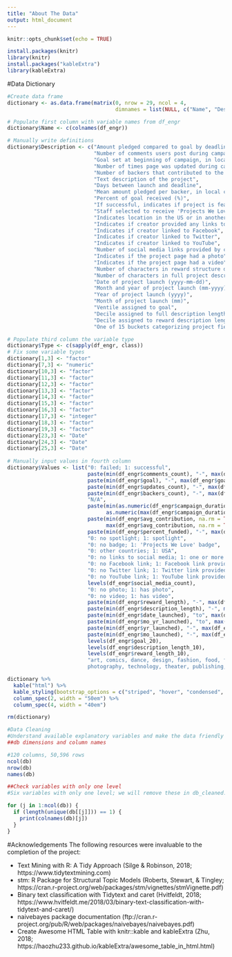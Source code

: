 ```yaml
---
title: "About The Data"
output: html_document
---
```


```r
knitr::opts_chunk$set(echo = TRUE)
```

```r
install.packages(knitr)
library(knitr)
install.packages("kableExtra")
library(kableExtra)
```

#Data Dictionary

```r
#Create data frame
dictionary <- as.data.frame(matrix(0, nrow = 29, ncol = 4, 
                                   dimnames = list(NULL, c("Name", "Description", "Type", "Values"))))

# Populate first column with variable names from df_engr
dictionary$Name <- c(colnames(df_engr))

# Manually write definitions
dictionary$Description <- c("Amount pledged compared to goal by deadline",
                            "Number of comments users post during campaign",
                            "Goal set at beginning of campaign, in local currency",
                            "Number of times page was updated during campaign",
                            "Number of backers that contributed to the project",
                            "Text description of the project",
                            "Days between launch and deadline",
                            "Mean amount pledged per backer, in local currency",
                            "Percent of goal received (%)",
                            "If successful, indicates if project is featured",
                            "Staff selected to receive 'Projects We Love' badge",
                            "Indicates location in the US or in another country",
                            "Indicates if creator provided any links to social media",
                            "Indicates if creator linked to Facebook",
                            "Indicates if creator linked to Twitter",
                            "Indicates if creator linked to YouTube",
                            "Number of social media links provided by creator",
                            "Indicates if the project page had a photo",
                            "Indicates if the project page had a video",
                            "Number of characters in reward structure description",
                            "Number of characters in full project description",
                            "Date of project launch (yyyy-mm-dd)",
                            "Month and year of project launch (mm-yyyy)",
                            "Year of project launch (yyyy)",
                            "Month of project launch (mm)",
                            "Ventile assigned to goal",
                            "Decile assigned to full description length",
                            "Decile assigned to reward description length",
                            "One of 15 buckets categorizing project field")

# Populate third column the variable type
dictionary$Type <- c(sapply(df_engr, class))
# Fix some variable types
dictionary[1,3] <- "factor"
dictionary[7,3] <- "numeric"
dictionary[10,3] <- "factor"
dictionary[11,3] <- "factor"
dictionary[12,3] <- "factor"
dictionary[13,3] <- "factor"
dictionary[14,3] <- "factor"
dictionary[15,3] <- "factor"
dictionary[16,3] <- "factor"
dictionary[17,3] <- "integer"
dictionary[18,3] <- "factor"
dictionary[19,3] <- "factor"
dictionary[23,3] <- "Date"
dictionary[24,3] <- "Date"
dictionary[25,3] <- "Date"
  
# Manually input values in fourth column
dictionary$Values <- list("0: failed; 1: successful",
                          paste(min(df_engr$comments_count), "-", max(df_engr$comments_count)),
                          paste(min(df_engr$goal), "-", max(df_engr$goal)),
                          paste(min(df_engr$updates_count), "-", max(df_engr$updates_count)),
                          paste(min(df_engr$backers_count), "-", max(df_engr$backers_count)),
                          "N/A",
                          paste(min(as.numeric(df_engr$campaign_duration)), "-", 
                                as.numeric(max(df_engr$campaign_duration))),
                          paste(min(df_engr$avg_contribution, na.rm = TRUE), "-",
                                max(df_engr$avg_contribution, na.rm = TRUE)),
                          paste(min(df_engr$percent_funded), "-", max(df_engr$percent_funded)),
                          "0: no spotlight; 1: spotlight",
                          "0: no badge; 1: 'Projects We Love' badge",
                          "0: other countries; 1: USA",
                          "0: no links to social media; 1: one or more links",
                          "0: no Facebook link; 1: Facebook link provided",
                          "0: no Twitter link; 1: Twitter link provided",
                          "0: no YouTube link; 1: YouTube link provided",
                          levels(df_engr$social_media_count),
                          "0: no photo; 1: has photo",
                          "0: no video; 1: has video",
                          paste(min(df_engr$reward_length), "-", max(df_engr$reward_length)),
                          paste(min(df_engr$description_length), "-", max(df_engr$description_length)),
                          paste(min(df_engr$date_launched), "to", max(df_engr$date_launched)),
                          paste(min(df_engr$mo_yr_launched), "to", max(df_engr$mo_yr_launched)),
                          paste(min(df_engr$yr_launched), "-", max(df_engr$yr_launched)),
                          paste(min(df_engr$mo_launched), "-", max(df_engr$mo_launched)),
                          levels(df_engr$goal_20),
                          levels(df_engr$description_length_10),
                          levels(df_engr$reward_length_10),
                          "art, comics, dance, design, fashion, food, film&video, games, journalism, music,
                          photography, technology, theater, publishing, crafts")

dictionary %>%
  kable("html") %>%
  kable_styling(bootstrap_options = c("striped", "hover", "condensed", "responsive")) %>%
  column_spec(2, width = "50em") %>%
  column_spec(4, width = "40em")
```

```r
rm(dictionary)
```

```r
#Data Cleaning
#Understand available explanatory variables and make the data friendly for analysis.
##db dimensions and column names

#120 columns, 50,596 rows
ncol(db)
nrow(db)
names(db)
```

```r
##Check variables with only one level
#Six variables with only one level; we will remove these in db_cleaned.

for (j in 1:ncol(db)) {
  if (length(unique(db[[j]])) == 1) {
    print(colnames(db)[j])
  }
}
```

#Acknowledgements
The following resources were invaluable to the completion of the project:

* Text Mining with R: A Tidy Approach (Silge & Robinson, 2018; https://www.tidytextmining.com)
* stm: R Package for Structural Topic Models (Roberts, Stewart, & Tingley; https://cran.r-project.org/web/packages/stm/vignettes/stmVignette.pdf)
* Binary text classification with Tidytext and caret (Hvitfeldt, 2018; https://www.hvitfeldt.me/2018/03/binary-text-classification-with-tidytext-and-caret/)
* naivebayes package documentation (ftp://cran.r-project.org/pub/R/web/packages/naivebayes/naivebayes.pdf)
* Create Awesome HTML Table with knitr::kable and kableExtra (Zhu, 2018; https://haozhu233.github.io/kableExtra/awesome_table_in_html.html)
